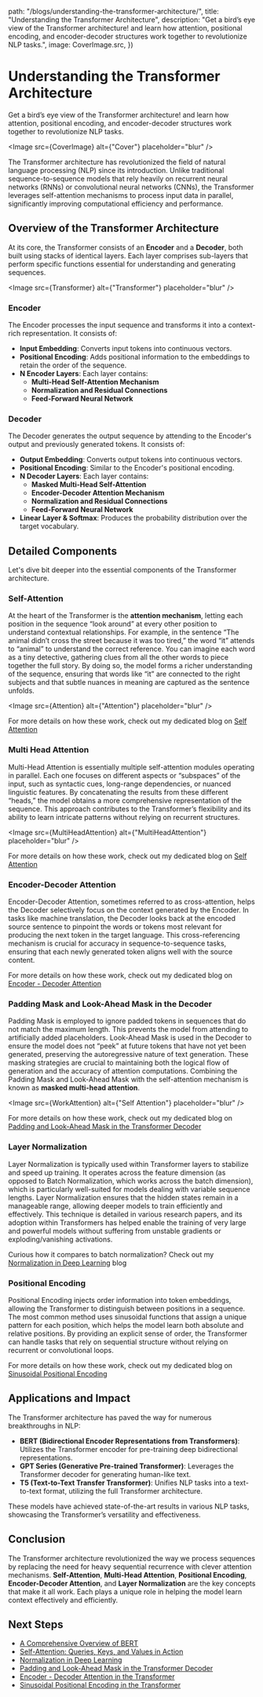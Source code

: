

  path: "/blogs/understanding-the-transformer-architecture/",
  title: "Understanding the Transformer Architecture",
  description:
    "Get a bird’s eye view of the Transformer architecture! and learn how attention, positional encoding, and encoder-decoder structures work together to revolutionize NLP tasks.",
  image: CoverImage.src,
})

# Understanding the Transformer Architecture

<span className="text-base leading-snug text-neutral-500">
  Get a bird’s eye view of the Transformer architecture! and learn how
  attention, positional encoding, and encoder-decoder structures work together
  to revolutionize NLP tasks.
</span>

<Image src={CoverImage} alt={"Cover"} placeholder="blur" />

The Transformer architecture has revolutionized the field of natural language processing (NLP) since its introduction. Unlike traditional sequence-to-sequence models that rely heavily on recurrent neural networks (RNNs) or convolutional neural networks (CNNs), the Transformer leverages self-attention mechanisms to process input data in parallel, significantly improving computational efficiency and performance.

## Overview of the Transformer Architecture

At its core, the Transformer consists of an **Encoder** and a **Decoder**, both built using stacks of identical layers. Each layer comprises sub-layers that perform specific functions essential for understanding and generating sequences.

<Image src={Transformer} alt={"Transformer"} placeholder="blur" />

### Encoder

The Encoder processes the input sequence and transforms it into a context-rich representation. It consists of:

- **Input Embedding**: Converts input tokens into continuous vectors.
- **Positional Encoding**: Adds positional information to the embeddings to retain the order of the sequence.
- **N Encoder Layers**: Each layer contains:
  - **Multi-Head Self-Attention Mechanism**
  - **Normalization and Residual Connections**
  - **Feed-Forward Neural Network**

### Decoder

The Decoder generates the output sequence by attending to the Encoder's output and previously generated tokens. It consists of:

- **Output Embedding**: Converts output tokens into continuous vectors.
- **Positional Encoding**: Similar to the Encoder's positional encoding.
- **N Decoder Layers**: Each layer contains:
  - **Masked Multi-Head Self-Attention**
  - **Encoder-Decoder Attention Mechanism**
  - **Normalization and Residual Connections**
  - **Feed-Forward Neural Network**
- **Linear Layer & Softmax**: Produces the probability distribution over the target vocabulary.

## Detailed Components

Let's dive bit deeper into the essential components of the Transformer architecture.

### Self-Attention

At the heart of the Transformer is the **attention mechanism**, letting each position in the sequence “look around” at every other position to understand contextual relationships. For example, in the sentence “The animal didn’t cross the street because it was too tired,” the word “it” attends to “animal” to understand the correct reference. You can imagine each word as a tiny detective, gathering clues from all the other words to piece together the full story. By doing so, the model forms a richer understanding of the sequence, ensuring that words like “it” are connected to the right subjects and that subtle nuances in meaning are captured as the sentence unfolds.

<Image src={Attention} alt={"Attention"} placeholder="blur" />

For more details on how these work, check out my dedicated blog on [Self Attention](/blogs/self-attention)

### Multi Head Attention

Multi-Head Attention is essentially multiple self-attention modules operating in parallel. Each one focuses on different aspects or “subspaces” of the input, such as syntactic cues, long-range dependencies, or nuanced linguistic features. By concatenating the results from these different “heads,” the model obtains a more comprehensive representation of the sequence. This approach contributes to the Transformer’s flexibility and its ability to learn intricate patterns without relying on recurrent structures.

<Image src={MultiHeadAttention} alt={"MultiHeadAttention"} placeholder="blur" />

For more details on how these work, check out my dedicated blog on [Self Attention](/blogs/self-attention)

### Encoder-Decoder Attention

Encoder-Decoder Attention, sometimes referred to as cross-attention, helps the Decoder selectively focus on the context generated by the Encoder. In tasks like machine translation, the Decoder looks back at the encoded source sentence to pinpoint the words or tokens most relevant for producing the next token in the target language. This cross-referencing mechanism is crucial for accuracy in sequence-to-sequence tasks, ensuring that each newly generated token aligns well with the source content.

For more details on how these work, check out my dedicated blog on [Encoder - Decoder Attention](/blogs/encoder-decoder-attention-in-the-transformer)

### Padding Mask and Look-Ahead Mask in the Decoder

Padding Mask is employed to ignore padded tokens in sequences that do not match the maximum length. This prevents the model from attending to artificially added placeholders. Look-Ahead Mask is used in the Decoder to ensure the model does not “peek” at future tokens that have not yet been generated, preserving the autoregressive nature of text generation. These masking strategies are crucial to maintaining both the logical flow of generation and the accuracy of attention computations. Combining the Padding Mask and Look-Ahead Mask with the self-attention mechanism is known as **masked multi-head attention**.

<Image src={WorkAttention} alt={"Self Attention"} placeholder="blur" />

For more details on how these work, check out my dedicated blog on [Padding and Look-Ahead Mask in the Transformer Decoder](/blogs/understanding-padding-and-look-ahead-mask-in-the-transformer-decoder)

### Layer Normalization

Layer Normalization is typically used within Transformer layers to stabilize and speed up training. It operates across the feature dimension (as opposed to Batch Normalization, which works across the batch dimension), which is particularly well-suited for models dealing with variable sequence lengths. Layer Normalization ensures that the hidden states remain in a manageable range, allowing deeper models to train efficiently and effectively. This technique is detailed in various research papers, and its adoption within Transformers has helped enable the training of very large and powerful models without suffering from unstable gradients or exploding/vanishing activations.

Curious how it compares to batch normalization? Check out my [Normalization in Deep Learning](/blogs/normalization-in-deep-learning) blog

### Positional Encoding

Positional Encoding injects order information into token embeddings, allowing the Transformer to distinguish between positions in a sequence. The most common method uses sinusoidal functions that assign a unique pattern for each position, which helps the model learn both absolute and relative positions. By providing an explicit sense of order, the Transformer can handle tasks that rely on sequential structure without relying on recurrent or convolutional loops.

For more details on how these work, check out my dedicated blog on [Sinusoidal Positional Encoding](/blogs/sinusoidal-positional-encoding-in-the-transformer)

## Applications and Impact

The Transformer architecture has paved the way for numerous breakthroughs in NLP:

- **BERT (Bidirectional Encoder Representations from Transformers)**: Utilizes the Transformer encoder for pre-training deep bidirectional representations.
- **GPT Series (Generative Pre-trained Transformer)**: Leverages the Transformer decoder for generating human-like text.
- **T5 (Text-to-Text Transfer Transformer)**: Unifies NLP tasks into a text-to-text format, utilizing the full Transformer architecture.

These models have achieved state-of-the-art results in various NLP tasks, showcasing the Transformer’s versatility and effectiveness.

## Conclusion

The Transformer architecture revolutionized the way we process sequences by replacing the need for heavy sequential recurrence with clever attention mechanisms. **Self-Attention**, **Multi-Head Attention**, **Positional Encoding**, **Encoder-Decoder Attention**, and **Layer Normalization** are the key concepts that make it all work. Each plays a unique role in helping the model learn context effectively and efficiently.

## Next Steps

- [A Comprehensive Overview of BERT](/blogs/a-comprehensive-overview-of-bert)
- [Self-Attention: Queries, Keys, and Values in Action](/blogs/self-attention)
- [Normalization in Deep Learning](/blogs/normalization-in-deep-learning)
- [Padding and Look-Ahead Mask in the Transformer Decoder](/blogs/understanding-padding-and-look-ahead-mask-in-the-transformer-decoder)
- [Encoder - Decoder Attention in the Transformer](/blogs/encoder-decoder-attention-in-the-transformer)
- [Sinusoidal Positional Encoding in the Transformer](/blogs/sinusoidal-positional-encoding-in-the-transformer)
